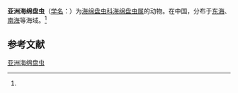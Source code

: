 {{Speciesbox
| name = 亚洲海绵盘虫
| status = 
| status_system = 
| image = 
| genus = Spongodiscus
| species = asiaensis
| authority = (Chen et Tan, 1989)<ref name='id9125'>{{cite web| url =http://www.bioinfo.cn/db05/BjdwSpecies.php?action=view&id=9125| title =亚洲海绵盘虫| work =《中国动物物种编目数据库》| publisher =中国科学院微生物研究所| author =中国科学院动物研究所| accessdate =2009-04-16| deadurl =yes| archiveurl =https://web.archive.org/web/20131203122335/http://www.bioinfo.cn/db05/BjdwSpecies.php?action=view| archivedate =2013-12-03}}</ref>
}}

'''亚洲海绵盘虫'''（[[学名|学名]]：{{lang|la|''Spongodiscus asiaensis''}}）为[[海绵盘虫科|海绵盘虫科]][[海绵盘虫属|海绵盘虫属]]的动物。在中国，分布于[[东海|东海]]、[[南海|南海]]等海域。<ref name='id9125'/>

== 参考文献 ==
{{reflist}}

{{Wikispecies|Spongodiscus asiaensis}}

[[Category:海绵盘虫属|亚洲海绵盘虫]]


{{放射虫小作品}}